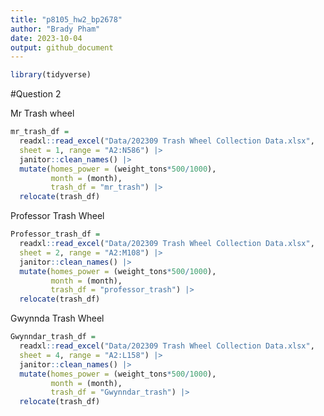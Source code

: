 ```yaml
---
title: "p8105_hw2_bp2678"
author: "Brady Pham"
date: 2023-10-04
output: github_document
---
```

```r
library(tidyverse)

```


#Question 2

Mr Trash wheel

```r
mr_trash_df = 
  readxl::read_excel("Data/202309 Trash Wheel Collection Data.xlsx", 
  sheet = 1, range = "A2:N586") |>
  janitor::clean_names() |>
  mutate(homes_power = (weight_tons*500/1000),
         month = (month),
         trash_df = "mr_trash") |>
  relocate(trash_df)
```

Professor Trash Wheel

```r
Professor_trash_df = 
  readxl::read_excel("Data/202309 Trash Wheel Collection Data.xlsx", 
  sheet = 2, range = "A2:M108") |>
  janitor::clean_names() |>
  mutate(homes_power = (weight_tons*500/1000),
         month = (month),
         trash_df = "professor_trash") |>
  relocate(trash_df)
```

Gwynnda Trash Wheel

```r
Gwynndar_trash_df = 
  readxl::read_excel("Data/202309 Trash Wheel Collection Data.xlsx", 
  sheet = 4, range = "A2:L158") |>
  janitor::clean_names() |>
  mutate(homes_power = (weight_tons*500/1000),
         month = (month),
         trash_df = "Gwynndar_trash") |>
  relocate(trash_df)
```


